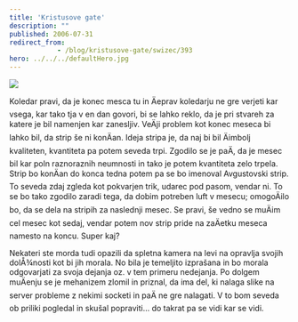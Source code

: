 ```yaml
---
title: 'Kristusove gate'
description: ""
published: 2006-07-31
redirect_from: 
            - /blog/kristusove-gate/swizec/393
hero: ../../../defaultHero.jpg
---
```

![](/includes/editor_upload/Image/sneeks/3_1.jpg)

Koledar pravi, da je konec mesca tu in Äeprav koledarju ne gre verjeti kar vsega, kar tako tja v en dan govori, bi se lahko reklo, da je pri stvareh za katere je bil namenjen kar zanesljiv. VeÄji problem kot konec meseca bi lahko bil, da strip še ni konÄan. Ideja stripa je, da naj bi bil Äimbolj kvaliteten, kvantiteta pa potem seveda trpi. Zgodilo se je paÄ, da je mesec bil kar poln raznoraznih neumnosti in tako je potem kvantiteta zelo trpela.  
Strip bo konÄan do konca tedna potem pa se bo imenoval Avgustovski strip. To seveda zdaj zgleda kot pokvarjen trik, udarec pod pasom, vendar ni. To se bo tako zgodilo zaradi tega, da dobim potreben luft v mesecu; omogoÄilo bo, da se dela na stripih za naslednji mesec. Se pravi, še vedno se muÄim cel mesec kot sedaj, vendar potem nov strip pride na zaÄetku meseca namesto na koncu. Super kaj?

Nekateri ste morda tudi opazili da spletna kamera na levi na opravlja svojih dolÅ¾nosti kot bi jih morala. No bila je temeljito izprašana in bo morala odgovarjati za svoja dejanja oz. v tem primeru nedejanja. Po dolgem muÄenju se je mehanizem zlomil in priznal, da ima del, ki nalaga slike na server probleme z nekimi socketi in paÄ ne gre nalagati. V to bom seveda ob priliki pogledal in skušal popraviti... do takrat pa se vidi kar se vidi.
